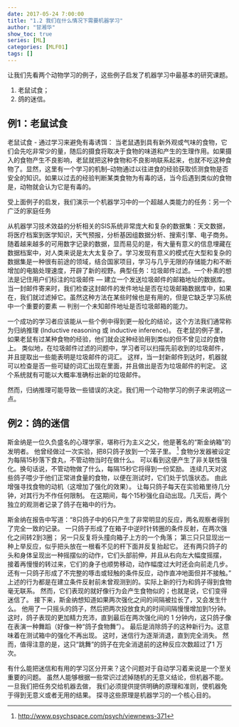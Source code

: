 ```yaml
---
date: 2017-05-24 7:00:00
title: "1.2 我们在什么情况下需要机器学习"
author: "甘湘华"
show_toc: true
series: [ML]
categories: [MLF01]
tags: []
---
```


让我们先看两个动物学习的例子，这些例子启发了机器学习中最基本的研究课题。

1. 老鼠试食；
2. 鸽的迷信。
<!-- more -->

## 例1：老鼠试食

老鼠试食 - 通过学习来避免有毒诱饵：
当老鼠遇到具有新外观或气味的食物，它们会先吃非常少的量，随后的摄食将取决于食物的味道和产生的生理作用。如果摄入的食物产生不良影响，老鼠就把这种食物和不良影响联系起来，也就不吃这种食物了。显然，这里有一个学习的机制--动物通过以往进食的经验获取侦测食物是否安全的知识。如果以过去的经验判断某类食物为有毒的话，当今后遇到类似的食物是，动物就会认为它是有毒的。

受上面例子的启发，我们演示一个机器学习中的一个超越人类能力的任务：另一个广泛的家庭任务

从机器学习技术效益的分析相关的SIS系统非常庞大和复杂的数据集：天文数据，将医疗档案到医学知识，天气预报，分析基因组数据分析、搜索引擎、电子商务。随着越来越多的可用数字记录的数据，显而易见的是，有大量有意义的信息埋藏在数据档案中，对人类来说是太大太复杂了。学习发现有意义的模式在大型和复杂的数据集是一种很有前途的领域，结合国家项目，学习与几乎无限的存储能力和不断增加的电脑处理速度，开辟了新的视野。典型任务：垃圾邮件过滤。一个朴素的想法是记住用户们标注的垃圾邮件 --- 建立一个发送垃圾邮件的邮箱地址的数据库。当一封邮件寄来时，我们检查这封邮件的发件地址是否在垃圾邮箱数据库中，如果在，我们就过滤掉它。虽然这种方法在某些时候也是有用的，但是它缺乏学习系统中一个重要的要素 --- 判别一个未知邮件地址是否垃圾邮箱的能力。

一个成功的学习者应该能从一些个例中得到更一般化的结论，这个方法我们通常称为归纳推理 (Inductive reasoning 或 inductive inference)。
在老鼠的例子里，如果老鼠有过某种食物的经验，他们就会这种经验用到类似的但不曾见过的食物上。
类似地，在垃圾邮件过滤的问题中，学习者可以扫描先前收到的垃圾邮件，并且提取出一些能表明是垃圾邮件的词汇。
这样，当一封新邮件到达时，机器就可以检查是否一些可疑的词汇出现在里面，并且做出是否为垃圾邮件的判定。
这个系统就有可能以大概率准确标出新的垃圾邮件。

然而，归纳推理可能导致一些错误的决定。我们用一个动物学习的例子来说明这一点。

## 例2：鸽的迷信

斯金纳是一位久负盛名的心理学家，堪称行为主义之父，他是著名的“斯金纳箱”的发明者。
他曾经做过一次实验，把8只鸽子放到一个笼子里。
^[<http://www.psychspace.com/psych/viewnews-371>]
食物分发器被设定为每隔15秒落下食丸，不管动物当时在做什么。
可以看到这便产生了非关联性强化。换句话说，不管动物做了什么，每隔15秒它将得到一份奖励。
连续几天对这些鸽子喂少于他们正常进食量的食物，以便在测试时，它们处于饥饿状态。
由此增强寻找食物的动机（这增加了强化的效果）。
让每只鸽子每天在实验箱里待几分钟，对其行为不作任何限制。
在这期间，每个15秒强化自动出现。几天后，两个独立的观测者记录了鸽子在箱中的行为。

斯金纳在报告中写道：“8只鸽子中的6只产生了非常明显的反应，两名观察者得到了完全一致的记录。
一只鸽子形成了在箱子中逆时针转圈的条件反射，在两次强化之间转2到3圈；
另一只反复将头撞向箱子上方的一个角落；
第三只只显现出一种上举反应，似乎把头放在一根看不见的杆下面并反复抬起它。
还有两只鸽子的头和身体呈现出一种摇摆似的动作，它们头部前伸，并且从右向左大幅度摇摆，
接着再慢慢的转过来，它们的身子也顺势移动，动作幅度过大时还会向前走几步。
还有一只鸽子形成了不完整的啄击或轻触的条件反应，动作直冲地面但并不接触。”
上述的行为都是在建立条件反射前未曾观测到的。实际上新的行为和鸽子得到食物毫无联系。
然而，它们表现的就好像行为会产生食物似的；也就是说，它们变得迷信了。
接下来，斯金纳想知道如果两次强化之间的间隔被拉长了，又会发生什么。
他用了一只摇头的鸽子，然后把两次投放食丸的时间间隔慢慢增加到1分钟。
这时，鸽子表现的更加精力充沛，直到最后在两次强化间的 1 分钟内，这只鸽子像在表演一种舞蹈（好像一种“鸽子食物舞”）。
最后是消除鸽子的这种新行为。这意味着在测试箱中的强化不再出现。
这时，迷信行为逐渐消退，直到完全消失。
然而，值得注意的是，这只“跳舞”的鸽子在完全消退前的这种反应次数超过了1 万次。


有什么能把迷信和有用的学习区分开来？这个问题对于自动学习着来说是一个至关重要的问题。
虽然人能够根据一些常识过滤掉随机的无意义结论，但机器不能。一旦我们把任务交给机器去做，
我们必须提供提供明确的原理和准则，使机器免于得到无意义或者无用的结果。
探寻这些原理是机器学习的一个核心目的。

<!-- 接下来，我们更深入地研究老鼠试食的例子，探寻为什么老鼠的学习会比鸽子的学习更成功。 -->
